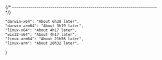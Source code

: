 
{/* ------------------------------------------------------------------------ */}

    "darwin-x64": "About 6h38 later",
    "darwin-arm64": "About 3h19 later",
    "linux-x64": "About 4h17 later",
    "win32-x64": "About 4h17 later",
    "linux-arm64": "About 21h56 later",
    "linux-arm": "About 20h32 later",
}
